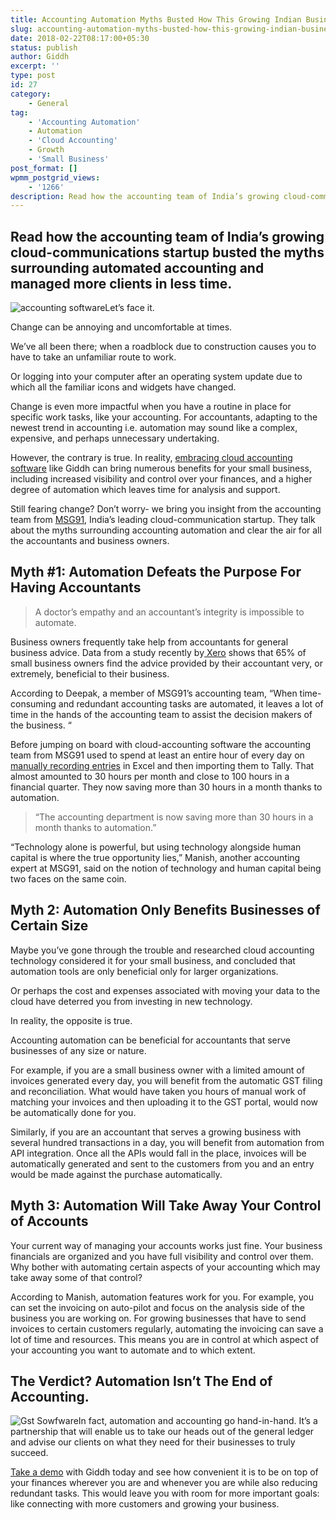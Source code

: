 ```yaml
---
title: Accounting Automation Myths Busted How This Growing Indian Business Is Managing a Large Customer Base
slug: accounting-automation-myths-busted-how-this-growing-indian-business-is-managing-a-large-customer-base
date: 2018-02-22T08:17:00+05:30
status: publish
author: Giddh
excerpt: ''
type: post
id: 27
category:
    - General
tag:
    - 'Accounting Automation'
    - Automation
    - 'Cloud Accounting'
    - Growth
    - 'Small Business'
post_format: []
wpmm_postgrid_views:
    - '1266'
description: Read how the accounting team of India’s growing cloud-communications startup busted the myths surrounding automated accounting and managed more clients in less time.
---
```

Read how the accounting team of India’s growing cloud-communications startup busted the myths surrounding automated accounting and managed more clients in less time.
---------------------------------------------------------------------------------------------------------------------------------------------------------------------

![accounting software](../../uploads/2019/11/accounting-software.jpeg)Let’s face it.

Change can be annoying and uncomfortable at times.

We’ve all been there; when a roadblock due to construction causes you to have to take an unfamiliar route to work.

Or logging into your computer after an operating system update due to which all the familiar icons and widgets have changed.

Change is even more impactful when you have a routine in place for specific work tasks, like your accounting. For accountants, adapting to the newest trend in accounting i.e. automation may sound like a complex, expensive, and perhaps unnecessary undertaking.

However, the contrary is true. In reality, [embracing cloud accounting software](https://giddh.com/cloud-accounting-software) like Giddh can bring numerous benefits for your small business, including increased visibility and control over your finances, and a higher degree of automation which leaves time for analysis and support.

Still fearing change? Don’t worry- we bring you insight from the accounting team from [MSG91](https://msg91.com/), India’s leading cloud-communication startup. They talk about the myths surrounding accounting automation and clear the air for all the accountants and business owners.

Myth #1: Automation Defeats the Purpose For Having Accountants
--------------------------------------------------------------

> A doctor’s empathy and an accountant’s integrity is impossible to automate.

Business owners frequently take help from accountants for general business advice. Data from a study recently by[ Xero](https://www.xero.com/content/dam/xero/pdf/media-release/xerocon-press-release-human-tech.pdf) shows that 65% of small business owners find the advice provided by their accountant very, or extremely, beneficial to their business.

 According to Deepak, a member of MSG91’s accounting team, “When time-consuming and redundant accounting tasks are automated, it leaves a lot of time in the hands of the accounting team to assist the decision makers of the business. “

Before jumping on board with cloud-accounting software the accounting team from MSG91 used to spend at least an entire hour of every day on[ manually recording entries](https://giddh.com/blog/why-you-need-freedom-from-the-clutter-of-spreadsheets) in Excel and then importing them to Tally. That almost amounted to 30 hours per month and close to 100 hours in a financial quarter. They now saving more than 30 hours in a month thanks to automation.

> “The accounting department is now saving more than 30 hours in a month thanks to automation.”

“Technology alone is powerful, but using technology alongside human capital is where the true opportunity lies,” Manish, another accounting expert at MSG91, said on the notion of technology and human capital being two faces on the same coin.

Myth 2: Automation Only Benefits Businesses of Certain Size
-----------------------------------------------------------

Maybe you’ve gone through the trouble and researched cloud accounting technology considered it for your small business, and concluded that automation tools are only beneficial only for larger organizations.

Or perhaps the cost and expenses associated with moving your data to the cloud have deterred you from investing in new technology.

 In reality, the opposite is true.

 Accounting automation can be beneficial for accountants that serve businesses of any size or nature.

 For example, if you are a small business owner with a limited amount of invoices generated every day, you will benefit from the automatic GST filing and reconciliation. What would have taken you hours of manual work of matching your invoices and then uploading it to the GST portal, would now be automatically done for you.

Similarly, if you are an accountant that serves a growing business with several hundred transactions in a day, you will benefit from automation from API integration. Once all the APIs would fall in the place, invoices will be automatically generated and sent to the customers from you and an entry would be made against the purchase automatically.

Myth 3: Automation Will Take Away Your Control of Accounts
----------------------------------------------------------

Your current way of managing your accounts works just fine. Your business financials are organized and you have full visibility and control over them. Why bother with automating certain aspects of your accounting which may take away some of that control?

According to Manish, automation features work for you. For example, you can set the invoicing on auto-pilot and focus on the analysis side of the business you are working on. For growing businesses that have to send invoices to certain customers regularly, automating the invoicing can save a lot of time and resources. This means you are in control at which aspect of your accounting you want to automate and to which extent.

The Verdict? Automation Isn’t The End of Accounting.
----------------------------------------------------

![Gst Sowfware](../../uploads/2019/11/1_BQ0xRF2XEsWQKhv2_gtwng.jpeg)In fact, automation and accounting go hand-in-hand. It’s a partnership that will enable us to take our heads out of the general ledger and advise our clients on what they need for their businesses to truly succeed.

[Take a demo](https://giddh.com/) with Giddh today and see how convenient it is to be on top of your finances wherever you are and whenever you are while also reducing redundant tasks. This would leave you with room for more important goals: like connecting with more customers and growing your business.